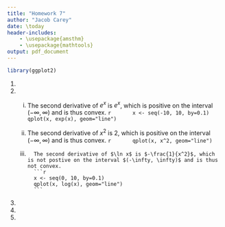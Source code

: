 ```yaml
---
title: "Homework 7"
author: "Jacob Carey"
date: \today
header-includes:
    - \usepackage{amsthm}
    - \usepackage{mathtools}
output: pdf_document
---
```


```r
library(ggplot2)
```

1.

2.
    (i)
        The second derivative of $e^x$ is $e^x$, which is positive on the interval $(-\infty, \infty)$ and is thus convex.
        ```r
        x <- seq(-10, 10, by=0.1)
        qplot(x, exp(x), geom="line")
        ```

    (ii)
        The second derivative of $x^2$ is $2$, which is positive on the interval $(-\infty, \infty)$ and is thus convex.
        ```r
        qplot(x, x^2, geom="line")
        ```

    (iii)
        The second derivative of $\ln x$ is $-\frac{1}{x^2}$, which is not postive on the interval $(-\infty, \infty)$ and is thus not convex.
        ```r
        x <- seq(0, 10, by=0.1)
        qplot(x, log(x), geom="line")
        ```

3.

4.

5.
